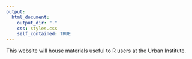```yaml
---
output:
  html_document:
    output_dir: "."
    css: styles.css
    self_contained: TRUE
---
```


This website will house materials useful to R users at the Urban Institute. 